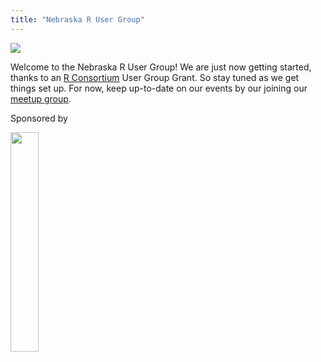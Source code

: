```yaml
---
title: "Nebraska R User Group"
---
```


![](media/nebrug_logo_white.png){fig-alt="Nebraska R User Group logo of R logo set in center of dark grey state of Nebraska."}

Welcome to the Nebraska R User Group! We are just now getting started, thanks to an [R Consortium](https://www.r-consortium.org/) User Group Grant. So stay tuned as we get things set up. For now, keep up-to-date on our events by our joining our [meetup group](https://www.meetup.com/nebraskarusergroup/).

Sponsored by

![](media/RConsortium_white.png){width=30% fig-alt="R Consortium logo"}
